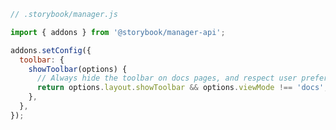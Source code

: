 ```js
// .storybook/manager.js

import { addons } from '@storybook/manager-api';

addons.setConfig({
  toolbar: {
    showToolbar(options) {
      // Always hide the toolbar on docs pages, and respect user preferences elsewhere.
      return options.layout.showToolbar && options.viewMode !== 'docs';
    },
  },
});
```

